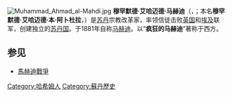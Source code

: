 {{request translation|en|time=2015-1-27}}
{{unreferenced|time=2015-1-27}}
[[Image:Muhammad_Ahmad_al-Mahdi.jpg|thumb]]
'''穆罕默德·艾哈迈德·马赫迪'''（{{lang-ar|'''محمد أحمد ابن عبد الله'''}}，{{bd|1844年|8月12日|1885年|6月22日}}；本名'''穆罕默德·艾哈迈德·本·阿卜杜拉'''，{{lang-ar|'''محمد أحمد ابن عبد الله'''}}）是[[苏丹|苏丹]]宗教改革家，率领信徒击败[[英国|英国]]和[[埃及|埃及]]联军，创建独立的[[苏丹国|苏丹国]]。于1881年自称[[马赫迪|马赫迪]]。以“'''疯狂的马赫迪'''”著称于西方。

== 参见 ==
* [[馬赫迪戰爭|馬赫迪戰爭]]

{{Authority control}}

[[Category:哈希姆人|Category:哈希姆人]]
[[Category:蘇丹歷史|Category:蘇丹歷史]]
{{bio-stub}}